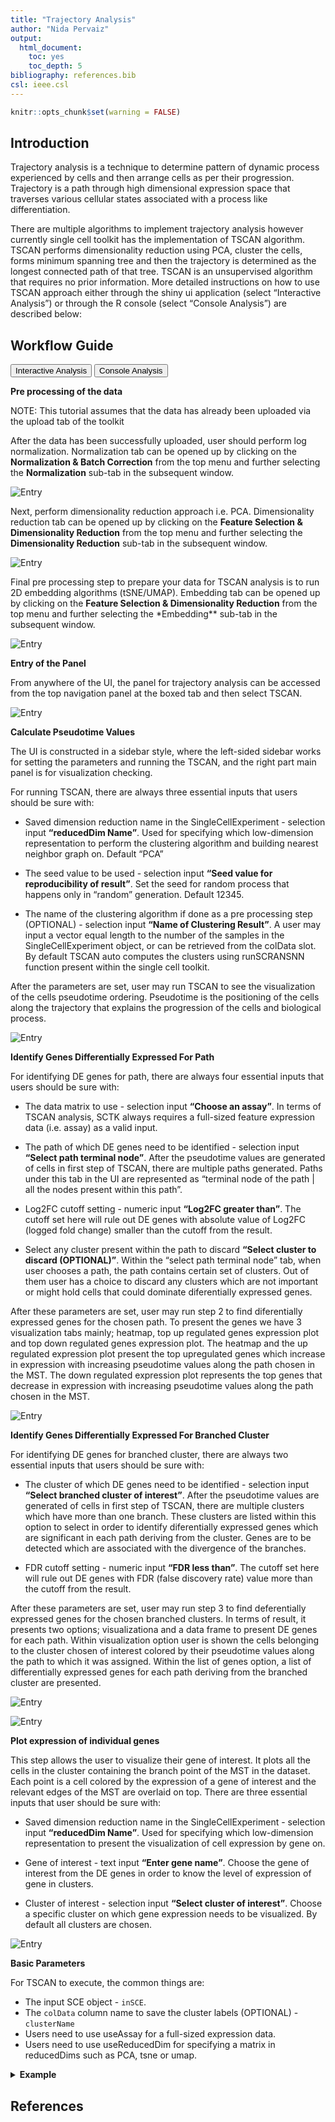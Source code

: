 ```yaml
---
title: "Trajectory Analysis"
author: "Nida Pervaiz"
output:
  html_document:
    toc: yes
    toc_depth: 5
bibliography: references.bib
csl: ieee.csl
---
```


```r
knitr::opts_chunk$set(warning = FALSE)
```

````{=html}
<head>
<meta name="viewport" content="width=device-width, initial-scale=1">
</head>
<body>
````

## Introduction

Trajectory analysis is a technique to determine pattern of dynamic process experienced by cells and then arrange cells as per their progression. Trajectory is a path through high dimensional expression space that traverses various cellular states associated with a process like differentiation.

There are multiple algorithms to implement trajectory analysis however currently single cell toolkit has the implementation of TSCAN algorithm. TSCAN performs dimensionality reduction using PCA, cluster the cells, forms minimum spanning tree and then the trajectory is determined as the longest connected path of that tree. TSCAN is an unsupervised algorithm that requires no prior information. More detailed instructions on how to use TSCAN approach either through the shiny ui application (select "Interactive Analysis") or through the R console (select "Console Analysis") are described below:

## Workflow Guide

````{=html}
<div class="tab">
  <button class="tablinks" onclick="openTab(event, 'interactive')" id="ia-button">Interactive Analysis</button>
  <button class="tablinks" onclick="openTab(event, 'console')" id="console-button">Console Analysis</button>
</div>

<div id="interactive" class="tabcontent">
````

**Pre processing of the data**  

NOTE: This tutorial assumes that the data has already been uploaded via the upload tab of the toolkit

After the data has been successfully uploaded, user should perform log normalization. Normalization tab can be opened up by clicking on the **Normalization & Batch Correction** from the top menu and further selecting the **Normalization** sub-tab in the subsequent window.

![Entry](ui_screenshots/trajectoryAnalysis/normalization.png)\

Next, perform dimensionality reduction approach i.e. PCA. Dimensionality reduction tab can be opened up by clicking on the **Feature Selection & Dimensionality Reduction** from the top menu and further selecting the **Dimensionality Reduction** sub-tab in the subsequent window.

![Entry](ui_screenshots/trajectoryAnalysis/pca.png)\

Final pre processing step to prepare your data for TSCAN analysis is to run 2D embedding algorithms (tSNE/UMAP). Embedding tab can be opened up by clicking on the **Feature Selection & Dimensionality Reduction** from the top menu and further selecting the *Embedding** sub-tab in the subsequent window. 

![Entry](ui_screenshots/trajectoryAnalysis/tsne.png)\


**Entry of the Panel**  

From anywhere of the UI, the panel for trajectory analysis can be accessed from the top navigation panel at the boxed tab and then select TSCAN.  

![Entry](ui_screenshots/trajectoryAnalysis/tscan_ui_entry.png)\

**Calculate Pseudotime Values**

The UI is constructed in a sidebar style, where the left-sided sidebar works for setting the parameters and running the TSCAN, and the right part main panel is for visualization checking.    

For running TSCAN, there are always three essential inputs that users should be sure with:  

- Saved dimension reduction name in the SingleCellExperiment - selection input **"reducedDim Name"**. Used for specifying which low-dimension representation to perform the clustering algorithm and building nearest neighbor graph on. Default "PCA"

- The seed value to be used - selection input **"Seed value for reproducibility of result"**. Set the seed for random process that happens only in "random" generation. Default 12345. 

- The name of the clustering algorithm if done as a pre processing step (OPTIONAL) - selection input **"Name of Clustering Result"**. A user may input a vector equal length to the number of the samples in the SingleCellExperiment object, or can be retrieved from the colData slot. By default TSCAN auto computes the clusters using runSCRANSNN function present within the single cell toolkit. 

After the parameters are set, user may run TSCAN to see the visualization of the cells pseudotime ordering. Pseudotime is the positioning of the cells along the trajectory that explains the progression of the cells and biological process.  

![Entry](ui_screenshots/trajectoryAnalysis/tscan_step1_vis.png)\

**Identify Genes Differentially Expressed For Path**

For identifying DE genes for path, there are always four essential inputs that users should be sure with:  

- The data matrix to use - selection input **"Choose an assay"**. In terms of TSCAN analysis, SCTK always requires a full-sized feature expression data (i.e. assay) as a valid input. 

- The path of which DE genes need to be identified - selection input **"Select path terminal node"**. After the pseudotime values are generated of cells in first step of TSCAN, there are multiple paths generated. Paths under this tab in the UI are represented as "terminal node of the path | all the nodes present within this path".  

- Log2FC cutoff setting - numeric input **"Log2FC greater than"**. The cutoff set here will rule out DE genes with absolute value of Log2FC (logged fold change) smaller than the cutoff from the result. 

- Select any cluster present within the path to discard **"Select cluster to discard (OPTIONAL)"**. Within the "select path terminal node" tab, when user chooses a path, the path contains certain set of clusters. Out of them user has a choice to discard any clusters which are not important or might hold cells that could dominate diferentially expressed genes. 

After these parameters are set, user may run step 2 to find diferentially expressed genes for the chosen path. To present the genes we have 3 visualization tabs mainly; heatmap, top up regulated genes expression plot and top down regulated genes expression plot. The heatmap and the up regulated expression plot present the top upregulated genes which increase in expression with increasing pseudotime values along the path chosen in the MST. The down regulated expression plot represents the top genes that decrease in expression with increasing pseudotime values along the path chosen in the MST.

![Entry](ui_screenshots/trajectoryAnalysis/tscan_step2_vis.png)\

**Identify Genes Differentially Expressed For Branched Cluster**

For identifying DE genes for branched cluster, there are always two essential inputs that users should be sure with:  

- The cluster of which DE genes need to be identified - selection input **"Select branched cluster of interest"**. After the pseudotime values are generated of cells in first step of TSCAN, there are multiple clusters which have more than one branch. These clusters are listed within this option to select in order to identify diferentially expressed genes which are significant in each path deriving from the cluster. Genes are to be detected which are associated with the divergence of the branches.   

- FDR cutoff setting - numeric input **"FDR less than"**. The cutoff set here will rule out DE genes with FDR (false discovery rate) value more than the cutoff from the result.

After these parameters are set, user may run step 3 to find deferentially expressed genes for the chosen branched clusters. In terms of result, it presents two options; visualizationa and a data frame to present DE genes for each path. Within visualization option user is shown the cells belonging to the cluster chosen of interest colored by their pseudotime values along the path to which it was assigned. Within the list of genes option, a list of differentially expressed genes for each path deriving from the branched cluster are presented. 

![Entry](ui_screenshots/trajectoryAnalysis/tscan_step3_vis.png)\

![Entry](ui_screenshots/trajectoryAnalysis/tscan_step3_list.png)\


**Plot expression of individual genes**

This step allows the user to visualize their gene of interest. It plots all the cells in the cluster containing the branch point of the MST in the dataset. Each point is a cell colored by the expression of a gene of interest and the relevant edges of the MST are overlaid on top. There are three essential inputs that user should be sure with:

- Saved dimension reduction name in the SingleCellExperiment - selection input **"reducedDim Name"**. Used for specifying which low-dimension representation to present the visualization of cell expression by gene on. 

- Gene of interest - text input **"Enter gene name"**. Choose the gene of interest from the DE genes in order to know the level of expression of gene in clusters. 

- Cluster of interest - selection input **"Select cluster of interest"**. Choose a specific cluster on which gene expression needs to be visualized. By default all clusters are chosen. 

![Entry](ui_screenshots/trajectoryAnalysis/tscan_step4_vis.png)\


````{=html}
</details>

</div>

<div id="console" class="tabcontent">
````

**Basic Parameters**

For TSCAN to execute, the common things are:

- The input SCE object - `inSCE`.
- The `colData` column name to save the cluster labels (OPTIONAL) - `clusterName`
- Users need to use useAssay for a full-sized expression data.
- Users need to use useReducedDim for specifying a matrix in reducedDims such as PCA, tsne or umap. 

````{=html}
<details>
  <summary><b>Example</b></summary>
```` 

To demonstrate simple and clear examples, here we use a filtered form of the PBMC 3K dataset from the package [TENxPBMCData](http://bioconductor.org/packages/release/data/experiment/html/TENxPBMCData.html), which is available from the `importExampleData()` function. Next step is to compute a dimensionality reduction (e.g. PCA) and then lastly we perform 2D embedding (TSNE/ UMAP). 

```R
library(singleCellTK)
sce <- importExampleData("pbmc3k")
```

The preprocessing only includes necessary steps before stepping into execution of TSCAN. 

````{=html}
<div class = "offset">
<details>
  <summary><b>Preprocessing</b></summary>
````


```R
sce <- runNormalization(sce, normalizationMethod = "LogNormalize", useAssay = "counts", outAssayName = "logcounts")
sce <- runDimReduce(inSCE = sce, method = "scaterPCA", useAssay = "logcounts", reducedDimName = "PCA")
sce <- runDimReduce(inSCE = sce, method = "rTSNE", useReducedDim = "PCA", reducedDimName = "TSNE")

```


````{=html}
</details>
````

````{=html}
<details>
  <summary><b>Calculate Pseudotime Values</b></summary>
  <details>
    <summary><b>Method specific parameters</b></summary>
````

- **useReducedDim **, Used for specifying which low-dimension representation to perform the clustering algorithm and building nearest neighbor graph on. Default "PCA"

- **seed**, Set the seed for random process that happens only in "random" generation. Default 12345. 

- **cluster** (OPTIONAL),  A user may input a vector equal length to the number of the samples in the SingleCellExperiment object, or can be retrieved from the colData slot. By default TSCAN auto computes the clusters using runSCRANSNN function present within the single cell toolkit. 

````{=html}
</details>
````

```R

sce <- runTSCAN (inSCE = sce, useReducedDim = "PCA", seed = NULL)
plotTSCANResults(inSCE = sce, useReducedDim = "TSNE")
```

````{=html}
</details>
````

````{=html}
<details>
  <summary><b>Identify Genes Differentially Expressed For Path</b></summary>
  <details>
    <summary><b>Method specific parameters</b></summary>
````

- **useAssay**, In terms of TSCAN analysis, SCTK always requires a full-sized feature expression data (i.e. assay) as a valid input. 

- **pathIndex**, After the pseudotime values are generated of cells in first step of TSCAN, there are multiple paths generated. Paths within this option are represented as "terminal node of the path | all the nodes present within this path".  

- **log2fcThreshold**, The cutoff set here will rule out DE genes with absolute value of Log2FC (logged fold change) smaller than the cutoff from the result. 

- **discardCluster (OPTIONAL)**, Within the select path terminal node, when user chooses a path, the path contains certain set of clusters. Out of them user has a choice to discard any cluster which are not important or might hold cells that could dominate diferentially expressed genes. 

- **topN**, For the visualization we have top genes parameter to select the number of genes to be presented. 

- **direction**, For the visualization we have direction parameter with choices of increasing (upregulated) and decreasing (downregulated) genes. 

````{=html}
</details>
````

```R

sce <- runTSCANDEG(inSCE = sce, pathIndex = 6)
plotTSCANPseudotimeHeatmap(inSCE = sce, pathIndex = 6,topN = 5)
plotTSCANPseudotimeGenes(inSCE = sce, pathIndex = 6, direction = "increasing")
```

````{=html}
</details>
````


````{=html}
<details>
  <summary><b>Identify Genes Differentially Expressed For Branched Cluster</b></summary>
  <details>
    <summary><b>Method specific parameters</b></summary>
````

- **useClusters**, After the pseudotime values are generated of cells in first step of TSCAN, there are multiple clusters which have more than one branch. These clusters are listed within this option to select in order to identify diferentially expressed genes which are significant in each path deriving from the cluster. Genes are to be detected which are associated with the divergence of the branches.   

- **fdrThreshold**, The cutoff set here will rule out DE genes with FDR (false discovery rate) value more than the cutoff from the result.
 
- **pathIndex**, From the branched cluster there exist multiple branches or paths. User is given a choice for the visualization to choose any pathIndex in order to see the number of cells within branched cluster belonging to the particular path of interest. 

- **useReducedDim**, Used for specifying which low-dimension representation to use for visualization. 

````{=html}
</details>
````

```R

sce <- runTSCANClusterDEAnalysis(inSCE = sce, useClusters = 3)
plotTSCANClusterPseudo(inSCE = sce, useClusters = 3, pathIndex = NULL, useReducedDim = "TSNE")
```

````{=html}
</details>
````


````{=html}
<details>
  <summary><b>Plot expression of individual genes</b></summary>
  <details>
    <summary><b>Method specific parameters</b></summary>
````

- **geneSymbol**, Choose the gene of interest from the DE genes in order to know the level of expression of gene in clusters. 

- **useClusters**, Choose a specific cluster on which gene expression needs to be visualized. By default all clusters are chosen.   

- **useReducedDim**, Used for specifying which low-dimension representation to use for visualization. 

````{=html}
</details>
````

```R

plotTSCANDEgenes(inSCE = sce, geneSymbol = "CD74", useReducedDim = "TSNE")
```

````{=html}
</details>
</details>
</div>
</div>
<script>
document.getElementById("ia-button").click();
</script>
</body>
````

## References
